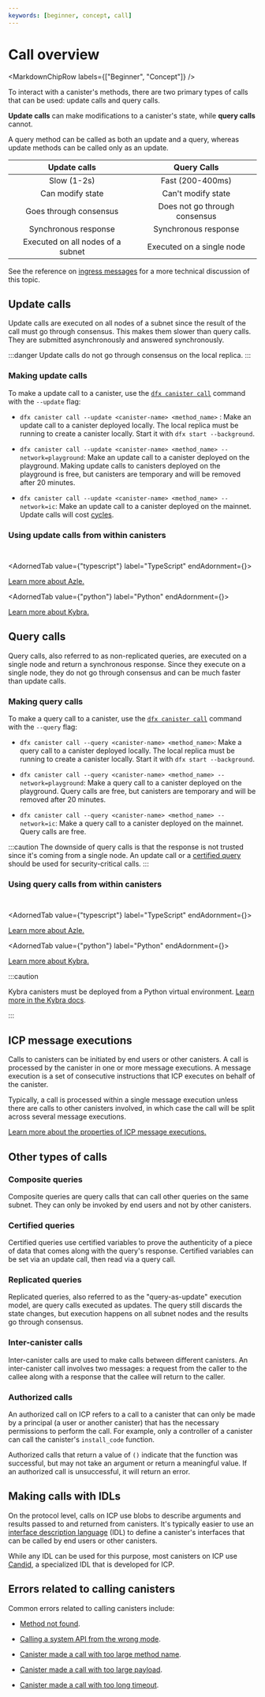 ```yaml
---
keywords: [beginner, concept, call]
---
```



# Call overview

<MarkdownChipRow labels={["Beginner", "Concept"]} />

To interact with a <GlossaryTooltip>canister</GlossaryTooltip>'s methods, there are two primary types of calls that can be used: update calls and query calls.

**Update calls** can make modifications to a canister's state, while **query calls** cannot.

A query method can be called as both an update and a query, whereas update methods can be called only as an update.

| Update calls | Query Calls |
| :----------: | :------: |
| Slow (1-2s) | Fast (200-400ms) |
| Can modify state | Can't modify state |
| Goes through consensus | Does not go through consensus |
| Synchronous response | Synchronous response |
| Executed on all nodes of a subnet | Executed on a single node |


See the reference on [ingress messages](/docs/current/references/ingress-messages) for a more technical discussion of this topic.

## Update calls

Update calls are executed on all nodes of a <GlossaryTooltip>subnet</GlossaryTooltip> since the result of the call must go through consensus. This makes them slower than query calls. They are submitted asynchronously and answered synchronously.

:::danger
Update calls do not go through consensus on the local replica.
:::

### Making update calls

To make a update call to a canister, use the [`dfx canister call`](/docs/current/developer-docs/developer-tools/cli-tools/cli-reference/dfx-canister#dfx-canister-call) command with the `--update` flag:


- `dfx canister call --update <canister-name> <method_name>` : Make an update call to a canister deployed locally. The local replica must be running to create a canister locally. Start it with `dfx start --background`.

- `dfx canister call --update <canister-name> <method_name> --network=playground`: Make an update call to a canister deployed on the playground. Making update calls to canisters deployed on the playground is free, but canisters are temporary and will be removed after 20 minutes.

- `dfx canister call --update <canister-name> <method_name> --network=ic`: Make an update call to a canister deployed on the mainnet. Update calls will cost [cycles](/docs/current/developer-docs/gas-cost).


### Using update calls from within canisters

<AdornedTabs groupId="language">
<TabItem value="motoko" label="Motoko" default>

```motoko file=../../../references/samples/motoko/counter/src/Main.mo#L10-L13
```

</TabItem>

<TabItem value="rust" label="Rust">

```rust file=../../../references/samples/rust/counter/src/lib.rs#L14-L19
```

</TabItem>

<AdornedTab value={"typescript"} label="TypeScript" endAdornment={<BetaChip />}>

[Learn more about Azle.](https://demergent-labs.github.io/azle/)

</AdornedTab>

<AdornedTab value={"python"} label="Python" endAdornment={<BetaChip />}>

[Learn more about Kybra.](https://demergent-labs.github.io/kybra/)

</AdornedTab>

</AdornedTabs>

## Query calls

Query calls, also referred to as non-replicated queries, are executed on a single node and return a synchronous response. Since they execute on a single node, they do not go through consensus and can be much faster than update calls.

### Making query calls

To make a query call to a canister, use the [`dfx canister call`](/docs/current/developer-docs/developer-tools/cli-tools/cli-reference/dfx-canister#dfx-canister-call) command with the `--query` flag:

- `dfx canister call --query <canister-name> <method_name>`: Make a query call to a canister deployed locally. The local replica must be running to create a canister locally. Start it with `dfx start --background`.

- `dfx canister call --query <canister-name> <method_name> --network=playground`: Make a query call to a canister deployed on the playground. Query calls are free, but canisters are temporary and will be removed after 20 minutes.

- `dfx canister call --query <canister-name> <method_name> --network=ic`: Make a query call to a canister deployed on the mainnet. Query calls are free.

:::caution
The downside of query calls is that the response is not trusted since it's coming from a single node. An update call or a [certified query](#certified-queries) should be used for security-critical calls.
:::

### Using query calls from within canisters

<AdornedTabs groupId="language">
<TabItem value="motoko" label="Motoko" default>

```motoko no-repl file=../../../references/samples/motoko/counter/src/Main.mo#L5-L9
```


</TabItem>

<TabItem value="rust" label="Rust">

```rust file=../../../references/samples/rust/counter/src/lib.rs#L8-L12
```

</TabItem>

<AdornedTab value={"typescript"} label="TypeScript" endAdornment={<BetaChip />}>

[Learn more about Azle.](https://demergent-labs.github.io/azle/)

</AdornedTab>

<AdornedTab value={"python"} label="Python" endAdornment={<BetaChip />}>

[Learn more about Kybra.](https://demergent-labs.github.io/kybra/)

:::caution

Kybra canisters must be deployed from a Python virtual environment. [Learn more in the Kybra docs](/docs/current/developer-docs/backend/python/).

:::


</AdornedTab>
</AdornedTabs>

## ICP message executions

Calls to canisters can be initiated by end users or other canisters. A call is processed by the canister in one or more message executions. A message execution is a set of consecutive instructions that ICP executes on behalf of the canister.

Typically, a call is processed within a single message execution unless there are calls to other canisters involved, in which case the call will be split across several message executions.

[Learn more about the properties of ICP message executions.](/docs/current/references/execution-errors)

## Other types of calls

### Composite queries

Composite queries are query calls that can call other queries on the same <GlossaryTooltip>subnet</GlossaryTooltip>. They can only be invoked by end users and not by other canisters.

### Certified queries

Certified queries use certified variables to prove the authenticity of a piece of data that comes along with the query's response. Certified variables can be set via an update call, then read via a query call.

### Replicated queries

Replicated queries, also referred to as the "query-as-update" execution model, are query calls executed as updates. The query still discards the state changes, but execution happens on all subnet nodes and the results go through consensus.

### Inter-canister calls

Inter-canister calls are used to make calls between different canisters. An inter-canister call involves two messages: a request from the caller to the callee along with a response that the callee will return to the caller.

### Authorized calls

An authorized call on ICP refers to a call to a canister that can only be made by a principal (a user or another canister) that has the necessary permissions to perform the call. For example, only a controller of a canister can call the canister's `install_code` function.

Authorized calls that return a value of `()` indicate that the function was successful, but may not take an argument or return a meaningful value. If an authorized call is unsuccessful, it will return an error.

## Making calls with IDLs

On the protocol level, calls on ICP use blobs to describe arguments and results passed to and returned from canisters. It's typically easier to use an [interface description language](https://en.wikipedia.org/wiki/Interface_description_language) (IDL) to define a canister's interfaces that can be called by end users or other canisters.

While any IDL can be used for this purpose, most canisters on ICP use [Candid](/docs/current/developer-docs/smart-contracts/candid/candid-concepts), a specialized IDL that is developed for ICP.

## Errors related to calling canisters

Common errors related to calling canisters include:

- [Method not found](/docs/current/references/execution-errors#method-not-found).

- [Calling a system API from the wrong mode](/docs/current/references/execution-errors#calling-a-system-api-from-the-wrong-mode).

- [Canister made a call with too large method name](/docs/current/references/execution-errors#canister-made-a-call-with-too-large-method-name).

- [Canister made a call with too large payload](/docs/current/references/execution-errors#canister-made-a-call-with-too-large-payload).

- [Canister made a call with too long timeout](/docs/current/references/execution-errors#canister-made-a-call-with-too-long-timeout).

